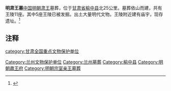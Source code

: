 {{文物保护单位
| 级别 = 全国
| 名称 = 明肃王墓
| 图片 = 
| 编号 = 6-288
| 分类 = 古墓葬
| 时代 = [[明朝|明]]
| 所在 = [[甘肃省|甘肃省]][[榆中县|榆中县]]
| 登录 = 2006年
| Cat = 甘肃全国重点文物保护单位
}}

'''明肃王墓'''[[中国|中国]][[明朝|明朝]][[明朝藩王列表_(肅王系)|肃王]]墓葬，位于[[甘肃省|甘肃省]][[榆中县|榆中县]]北25公里。墓葬依山而建，共有王陵11座。其中5座王陵已被发掘。出土大量明代文物。王陵附近建有庙宇，现存遗址。<ref>{{cite web|author=西北史地|title=明肃王墓考略|url=http://www.cnki.net/KCMS/detail/detail.aspx?QueryID=26&CurRec=2&recid=&filename=GSSD704.008&dbname=CJFD9697&dbcode=CJFQ&pr=&urlid=&yx=&v=Mjg3MDM1emhBVTRqaDRPWDZUckgwM2ViT1FSYktmYitkbkZpcmxVZz09SWo3WWFyUzRHcy9NcjRjcUY1NE9mZ2c=|accessdate=1997年04期|archive-date=2021-03-01|archive-url=https://web.archive.org/web/20210301200540/https://www.cnki.net/KCMS/detail/detail.aspx?QueryID=26&CurRec=2&recid=&filename=GSSD704.008&dbname=CJFD9697&dbcode=CJFQ&pr=&urlid=&yx=&v=Mjg3MDM1emhBVTRqaDRPWDZUckgwM2ViT1FSYktmYitkbkZpcmxVZz09SWo3WWFyUzRHcy9NcjRjcUY1NE9mZ2c=|dead-url=yes}}</ref>

==注释==
{{Reflist|2}}


{{甘肃全国重点文物保护单位}}

[[category:甘肃全国重点文物保护单位|category:甘肃全国重点文物保护单位]]
[[Category:兰州文物保护单位|Category:兰州文物保护单位]]
[[Category:兰州墓葬|Category:兰州墓葬]]
[[Category:榆中县|Category:榆中县]]
[[Category:明朝肅王府|Category:明朝肅王府]]
[[Category:明朝宗室亲王墓葬|Category:明朝宗室亲王墓葬]]